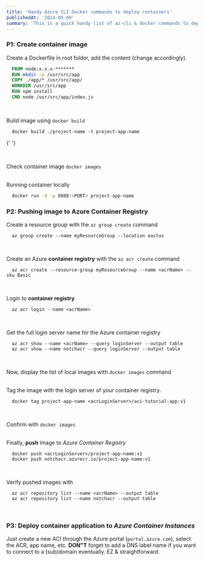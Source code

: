```yaml
---
title: 'Handy Azure CLI Docker commands to deploy containers'
publishedAt: '2024-05-09'
summary: 'This is a quick handy list of az-cli & docker commands to deploy docker containers to Azure.'
---
```


### P1: Create container image

Create a Dockerfile in root folder, add the content (change accordingly).<br />

```Dockerfile
  FROM node:x.x.x-*******
  RUN mkdir -p /usr/src/app
  COPY ./app/* /usr/src/app/
  WORKDIR /usr/src/app
  RUN npm install
  CMD node /usr/src/app/index.js
```

<br />

Build image using `docker build`<br />

```
  docker build ./project-name -t project-app-name
```

{' '}

<br />

Check container image `docker images`<br /><br />

Running container locally <br />

```sh
  docker run -d -p 8080:<PORT> project-app-name
```

### P2: Pushing image to Azure Container Registry

Create a resource group with the `az group create` command<br />

```
  az group create --name myResourceGroup --location eastus
```

<br />

Create an Azure **container registry** with the `az acr create` command<br />

```
  az acr create --resource-group myResourceGroup --name <acrName> --sku Basic
```

<br />

Login to **container registry**<br />

```
  az acr login --name <acrName>
```

<br />

Get the full login server name for the Azure container registry<br />

```
  az acr show --name <acrName> --query loginServer --output table
  az acr show --name notchacr --query loginServer --output table
```

<br />

Now, display the list of local images with `docker images` command<br /><br />

Tag the image with the login server of your container registry.<br />

```
  docker tag project-app-name <acrLoginServer>/aci-tutorial-app:v1
```

<br />

Confirm with `docker images`<br /><br />

Finally, **push** image to _Azure Container Registry_<br />

```
  docker push <acrLoginServer>/project-app-name:v1
  docker push notchacr.azurecr.io/project-app-name:v1
```

<br />

Verify pushed images with<br />

```
  az acr repository list --name <acrName> --output table
  az acr repository list --name notchacr --output table
```

<br />

### P3: Deploy container application to _Azure Container Instances_

Just create a new ACI through the Azure portal (`portal.azure.com`), select the ACR, app name, etc. **DON"T** forget to add a DNS label name if you want to connect to a (sub)domain eventually. EZ & straightforward.
